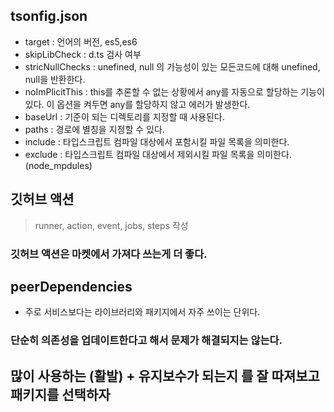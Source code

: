 ## tsonfig.json

- target : 언어의 버전, es5,es6
- skipLibCheck : d.ts 검사 여부
- stricNullChecks : unefined, null 의 가능성이 있는 모든코드에 대해 unefined, null을 반환한다.
- noImPlicitThis : this를 추론할 수 없는 상황에서 any를 자동으로 할당하는 기능이 있다. 이 옵션을 켜두면 any를 할당하지 않고 에러가 발생한다.
- baseUrl : 기준이 되는 디렉토리를 지정할 때 사용된다.
- paths : 경로에 별칭을 지정할 수 있다.
- include : 타입스크립트 컴파일 대상에서 포함시킬 파일 목록을 의미한다.
- exclude : 타입스크립트 컴파일 대상에서 제외시킬 파일 목록을 의미한다. (node_mpdules)

## 깃허브 액션

> runner, action, event, jobs, steps 작성

### 깃허브 액션은 마켓에서 가져다 쓰는게 더 좋다.

## peerDependencies

- 주로 서비스보다는 라이브러리와 패키지에서 자주 쓰이는 단위다.

### 단순히 의존성을 업데이트한다고 해서 문제가 해결되지는 않는다.

## 많이 사용하는 (활발) + 유지보수가 되는지 를 잘 따져보고 패키지를 선택하자
